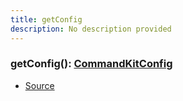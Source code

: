 ```yaml
---
title: getConfig
description: No description provided
---
```



### getConfig(): [CommandKitConfig](/docs/api-reference/types/CommandKitConfig)

- [Source](https://github.com/underctrl-io/commandkit/blob/d276a8377813631933aebfa66545130a52f7a7cb/packages/commandkit/src/config.ts#L60)